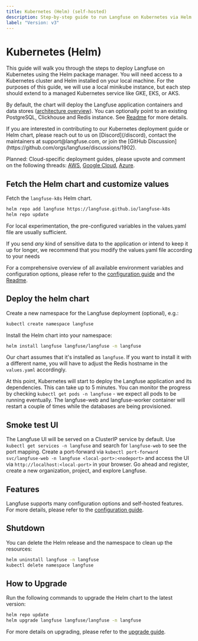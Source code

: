 ```yaml
---
title: Kubernetes (Helm) (self-hosted)
description: Step-by-step guide to run Langfuse on Kubernetes via Helm.
label: "Version: v3"
---
```


# Kubernetes (Helm)

This guide will walk you through the steps to deploy Langfuse on Kubernetes using the Helm package manager.
You will need access to a Kubernetes cluster and Helm installed on your local machine.
For the purposes of this guide, we will use a local minikube instance, but each step should extend to a managed Kubernetes service like GKE, EKS, or AKS.

By default, the chart will deploy the Langfuse application containers and data stores ([architecture overview](/self-hosting#architecture)).
You can optionally point to an existing PostgreSQL, Clickhouse and Redis instance.
See [Readme](https://github.com/langfuse/langfuse-k8s/blob/main/README.md) for more details.

<Callout type="info">
  If you are interested in contributing to our Kubernetes deployment guide or
  Helm chart, please reach out to us on [Discord](/discord), contact the
  maintainers at support@langfuse.com, or join the [GitHub
  Discussion](https://github.com/orgs/langfuse/discussions/1902).
</Callout>

Planned: Cloud-specific deployment guides, please upvote and comment on the following threads: [AWS](https://github.com/orgs/langfuse/discussions/4645), [Google Cloud](https://github.com/orgs/langfuse/discussions/4646), [Azure](https://github.com/orgs/langfuse/discussions/4647).

## Fetch the Helm chart and customize values

Fetch the `langfuse-k8s` Helm chart.

```bash
helm repo add langfuse https://langfuse.github.io/langfuse-k8s
helm repo update
```

For local experimentation, the pre-configured variables in the values.yaml file are usually sufficient.

If you send _any_ kind of sensitive data to the application or intend to keep it up for longer, we recommend that
you modify the values.yaml file according to your needs

For a comprehensive overview of all available environment variables and configuration options, please refer to the [configuration guide](/self-hosting/configuration) and the [Readme](https://github.com/langfuse/langfuse-k8s/blob/main/README.md).

## Deploy the helm chart

Create a new namespace for the Langfuse deployment (optional), e.g.:

```bash
kubectl create namespace langfuse
```

Install the Helm chart into your namespace:

```bash
helm install langfuse langfuse/langfuse -n langfuse
```

Our chart assumes that it's installed as `langfuse`.
If you want to install it with a different name, you will have to adjust the Redis hostname in the `values.yaml` accordingly.

At this point, Kubernetes will start to deploy the Langfuse application and its dependencies.
This can take up to 5 minutes.
You can monitor the progress by checking `kubectl get pods -n langfuse` - we expect all pods to be running eventually.
The langfuse-web and langfuse-worker container will restart a couple of times while the databases are being provisioned.

## Smoke test UI

The Langfuse UI will be served on a ClusterIP service by default.
Use `kubectl get services -n langfuse` and search for `langfuse-web` to see the port mapping.
Create a port-forward via `kubectl port-forward svc/langfuse-web -n langfuse <local-port>:<nodeport>` and access the UI via `http://localhost:<local-port>` in your browser.
Go ahead and register, create a new organization, project, and explore Langfuse.

## Features

Langfuse supports many configuration options and self-hosted features.
For more details, please refer to the [configuration guide](/self-hosting/configuration).


<SelfHostFeatures />

## Shutdown

You can delete the Helm release and the namespace to clean up the resources:

```bash
helm uninstall langfuse -n langfuse
kubectl delete namespace langfuse
```

## How to Upgrade

Run the following commands to upgrade the Helm chart to the latest version:

```bash
helm repo update
helm upgrade langfuse langfuse/langfuse -n langfuse
```

For more details on upgrading, please refer to the [upgrade guide](/self-hosting/upgrade).
